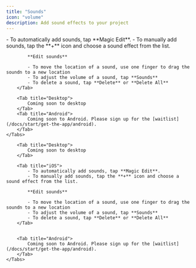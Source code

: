 ```yaml
---
title: "Sounds"
icon: "volume"
description: Add sound effects to your project
---
```


<div id="ios-tab">
    <Tabs>
        <Tab title="iOS">
            - To automatically add sounds, tap **Magic Edit**.
            - To manually add sounds, tap the **+** icon and choose a sound effect from the list.

            **Edit sounds**

            - To move the location of a sound, use one finger to drag the soundn to a new location
            - To adjust the volume of a sound, tap **Sounds**
            - To delete a sound, tap **Delete** or **Delete All**
        </Tab>

        <Tab title="Desktop">
            Coming soon to desktop
        </Tab>
        <Tab title="Android">
            Coming soon to Android. Please sign up for the [waitlist](/docs/start/get-the-app/android).
        </Tab>
    </Tabs>
</div>


<div id="desktop-tab">
    <Tabs>
        
        <Tab title="Desktop">
            Coming soon to desktop
        </Tab>

        <Tab title="iOS">
            - To automatically add sounds, tap **Magic Edit**.
            - To manually add sounds, tap the **+** icon and choose a sound effect from the list.

            **Edit sounds**

            - To move the location of a sound, use one finger to drag the soundn to a new location
            - To adjust the volume of a sound, tap **Sounds**
            - To delete a sound, tap **Delete** or **Delete All**
        </Tab>


        <Tab title="Android">
            Coming soon to Android. Please sign up for the [waitlist](/docs/start/get-the-app/android).
        </Tab>
    </Tabs>
</div>
